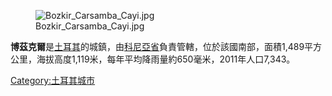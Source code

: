 [[Image:Bozkir_Carsamba_Cayi.jpg|right]]

'''博茲克爾'''是[[土耳其|土耳其]]的城鎮，由[[科尼亞省|科尼亞省]]負責管轄，位於該國南部，面積1,489平方公里，海拔高度1,119米，每年平均降雨量約650毫米，2011年人口7,343。

{{coord|37|11|16|N|32|14|53|E|region:TR_type:city|display=title}}

{{Turkey-geo-stub}}
[[Category:土耳其城市|Category:土耳其城市]]